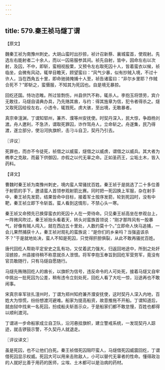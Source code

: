 ```yaml
---
---
---
```

title: 579.秦王祯马燧丁谓
---



【原文】

魏秦王祯为南豫州刺史。大胡山蛮时出抄掠，祯计召新蔡、襄城蛮首，使观射。先选左右能射者二十余人，而以一囚易服参其间。祯先自射，皆中，因命左右以次射，及囚，不中，即斩，蛮相视股栗，又预令左右取死囚十人，皆着蛮衣以候，祯临坐，会微有风动，辄举目瞻天，顾望蛮曰：“风气少暴，似有抄贼入境，不过十许人，当在西角五十里，即命驰骑掩捕十人至，祯告诸蛮曰：“非尔乡里耶？作贼合死不？”即斩之，蛮慑服，不知其为死囚也。自是境无暴掠。

回纥还国。恃功恣睢。所过皆剽伤，州县供饩不称，辄杀人。李抱玉将馈劳，宾介无敢往，马燧自请典办具，乃先赂其酋，与约：得其旌章为信，犯令者得杀之。燧又取死囚给役左右，小违令，辄戮死。虏大骇，至出境，无敢暴者。

真宗幸澶渊，丁谓知郓州，兼齐、濮等州安抚使。时契丹深入，民大惊，争趋杨刘渡。舟人邀利，不急济，谓取死罪囚，诈作驾舟人，立命斩之。舟遂集，民乃得渡，遂立部分，使沿河执旗帜，击刁斗自卫，契丹乃引去。

〖评议〗

死罪也，而亦不令徒死，祯借之以威蛮，燧借之以威虏，谓借之以威兵。其大者为檇李之克敌，而最下供御囚，亦假之以代无辜之命。正如圣药王，尘垢土木，皆入药料。

【译文】

曹魏时秦王祯为南豫州刺史，境内蛮人常骚扰百姓。秦王祯于是挑选了二十多位善于射箭的手下，邀请蛮人首领参观射箭比赛。同时把一死囚换上军服，杂在射手中，秦王祯先发箭，结果皆命中目标，接着军士按序发箭，轮到死囚时，没有中靶，秦王祯立即下令斩首。蛮人看到这情形，不禁心头一寒。

秦王祯又命预先已换穿蛮衣的死囚十人在一旁待命。只见秦王祯高坐在参观台上，一阵微风吹过，秦王祯抬头看着天，转头对蛮族首领说：“刚才那阵风有一股暴气，好像有贼人闯入，就在西边五十里处，人数约莫十个。”立即命人快马追捕，一会儿果然捕获十人，秦王祯对观礼的蛮族说：“是你们的乡亲吗？当强盗该杀不？”于是就地处决，蛮人不知是死囚，只觉得肝胆俱裂，从此不敢再骚扰百姓。

唐代回纥人帮助平定安史之乱有功，又仗着武力强大，归返回地途中，所到之处奸淫掳掠，州县接待稍不称意就杀人泄恨。将军李抱玉奉旨到回纥军营劳军，竟没有官员敢随行，只有马燧自愿随行。

马燧先贿赂回纥人的酋长，以旗帜为信号，违反命令的人可处死，接着马燧又自牢中挑出一批死囚为公差，稍有违令立刻处死，回纥人看了大吃一惊，沿途再也不敢闹事。

宋真宗率军驻扎澶州时，丁谓为郑州知府兼齐濮安抚使，这时契丹人深入内地，百姓大为惊慌，纷纷想渡河避难。船家为提高船资，故意推拖不开船。丁谓知道后，就由狱中找来一名死囚，扮成船夫斩首示众，于是船家们都不敢怠慢，百姓也都得以顺利渡河。

丁谓进一步命船家成立自卫队，沿河悬挂旗帜，建立警戒系统，一发现契丹人踪迹，就击锣鼓示警，不久契丹人就退走。

〖评议译文〗

虽是死囚，也不让他们白死。秦王祯借死囚阻吓蛮人，马燧借死囚威震回纥，丁谓借死囚显示权威。死囚大可以用来击败敌人，小可以替代无辜者的性命。懂得政治的人就好比善于用药的医师，尘埃、土木都可以是治病的药材。